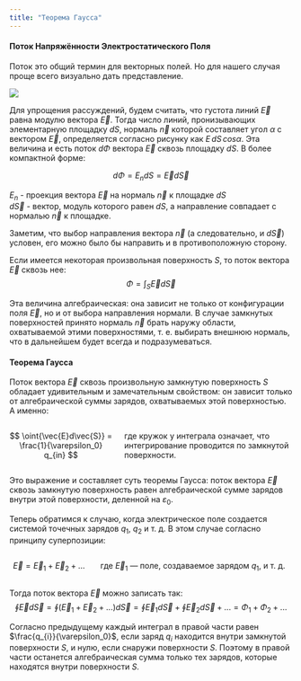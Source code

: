 ```yaml
---
title: "Теорема Гаусса"
---
```


#### Поток Напряжённости Электростатического Поля 
Поток это общий термин для векторных полей. Но для нашего случая проще всего визуально дать представление.

![](GaussTheorem/flux.png){fig-align="center"}

Для упрощения рассуждений, будем считать, что густота линий $\vec{E}$ равна модулю вектора $\vec{E}$. Тогда число линий, пронизывающих элементарную площадку $dS$, нормаль $\vec{n}$ которой составляет угол $\alpha$ с вектором $\vec{E}$, определяется согласно рисунку как $E\, dS\, cos\alpha$. Эта величина и есть поток $d\Phi$ вектора $\vec{E}$ сквозь площадку $dS$. В более компактной форме:

::: {layout-ncol="2"}
$$
d\Phi = E_n dS = \vec{E} d\vec{S}
$$

$E_n$ - проекция вектора $\vec{E}$ на нормаль $\vec{n}$ к площадке $dS$\
$d\vec{S}$ - вектор, модуль которого равен $dS$, а направление совпадает с нормалью $\vec{n}$ к площадке.
:::

Заметим, что выбор направления вектора $\vec{n}$ (а следовательно, и $d\vec{S}$) условен, его можно было бы направить и в противоположную сторону.
	
Если имеется некоторая произвольная поверхность $S$, то поток вектора $\vec{E}$ сквозь нее:
$$
\Phi = \int_S{\vec{E}d\vec{S}}
$$

Эта величина алгебраическая: она зависит не только от конфигурации поля $\vec{E}$, но и от выбора направления нормали. В случае замкнутых поверхностей принято нормаль $\vec{n}$ брать наружу области, охватываемой этими поверхностями, т. е. выбирать внешнюю нормаль, что в дальнейшем будет всегда и подразумеваться.

#### Теорема Гаусса
Поток вектора $\vec{E}$ сквозь произвольную замкнутую поверхность $S$ обладает удивительным и замечательным свойством: он зависит только от алгебраической суммы зарядов, охватываемых этой поверхностью. А именно:

::: {.columns}
::: {.column}
$$
\oint{\vec{E}d\vec{S}} = \frac{1}{\varepsilon_0} q_{in}
$$
:::
::: {.column}
где кружок у интеграла означает, что интегрирование проводится по замкнутой поверхности.
:::
:::

Это выражение и составляет суть теоремы Гаусса: поток вектора $\vec{E}$ сквозь замкнутую поверхность равен алгебраической сумме зарядов внутри этой поверхности, деленной на $\varepsilon_0$.

Теперь обратимся к случаю, когда электрическое поле создается системой точечных зарядов $q_1$, $q_2$ и т. д. В этом случае согласно принципу суперпозиции:

::: {.columns}
::: {.column}
$$
\vec{E} = \vec{E}_1 + \vec{E}_2 + \dots
$$
:::
::: {.column}
где $\vec{E}_1$ — поле, создаваемое зарядом $q_1$, и т. д.
:::
:::

Тогда поток вектора $\vec{E}$ можно записать так:
$$
\oint{\vec{E}d\vec{S}} = \oint{\left(\vec{E}_1 + \vec{E}_2 + ... \right) d\vec{S}}
=
\oint{\vec{E}_1 d\vec{S}} + \oint{\vec{E}_2 d\vec{S}} + ...
=
\Phi_1
+
\Phi_2
+
...
$$

Согласно предыдущему каждый интеграл в правой части равен $\frac{q_{i}}{\varepsilon_0}$, если заряд $q_{i}$ находится внутри замкнутой поверхности $S$, и нулю, если снаружи поверхности $S$. Поэтому в правой части останется алгебраическая сумма только тех зарядов, которые находятся внутри поверхности $S$.
